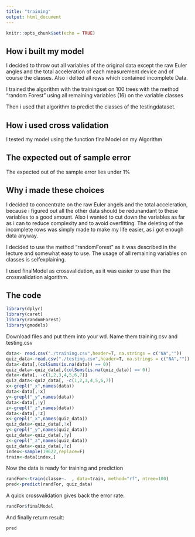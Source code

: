 ```yaml
---
title: "training"
output: html_document
---
```


```r
knitr::opts_chunk$set(echo = TRUE)
```

## How i built my model

I decided to throw out all variables of the original data except the raw Euler angles and the total acceleration of each measurement device and of course the classes. Also i delted all rows which contained incomplete Data.

I trained the algorithm with the trainingset on 100 trees with the method "random Forest" using all remaining variables (16) on the variable classes

Then i used that algorithm to predict the classes of the testingdataset.

## How i used cross validation

I tested my model using the function finalModel on my Algorithm

## The expected out of sample error

The expected out of the sample error lies under 1%

## Why i made these choices

I decided to concentrate on the raw Euler angels and the total acceleration, because i figured out all the other data should be redunandant to these variables to a good amount. Also i wanted to cut down the variables as far as i can to reduce complexity and to avoid overfitting. The deleting of the incomplete rows was simply made to make my life easier, as i got enough data anyway.

I decided to use the method "randomForest" as it was described in the lecture and somewhat easy to use. The usage of all remaining variables on classes is selfexplaining.

I used finalModel as crossvalidation, as it was easier to use than the crossvalidation algorithm.

## The code

```r
library(dplyr)
library(caret)
library(randomForest)
library(gmodels)
```

Download files and put them into your wd. Name them training.csv and testing.csv

```r
data<- read.csv("./training.csv",header=T, na.strings = c("NA",""))
quiz_data<-read.csv("./testing.csv",header=T, na.strings = c("NA",""))
data<-data[,(colSums(is.na(data)) == 0)]
quiz_data<-quiz_data[,(colSums(is.na(quiz_data)) == 0)]
data<-data[, -c(1,2,3,4,5,6,7)]
quiz_data<-quiz_data[, -c(1,2,3,4,5,6,7)]
x<-grepl("_x",names(data))
data<-data[,!x]
y<-grepl("_y",names(data))
data<-data[,!y]
z<-grepl("_z",names(data))
data<-data[,!z]
x<-grepl("_x",names(quiz_data))
quiz_data<-quiz_data[,!x]
y<-grepl("_y",names(quiz_data))
quiz_data<-quiz_data[,!y]
z<-grepl("_z",names(quiz_data))
quiz_data<-quiz_data[,!z]
index<-sample(19622,replace=F)
train<-data[index,]
```

Now the data is ready for training and prediction

```r
randFor<-train(classe~.  , data=train, method="rf", ntree=100)
pred<-predict(randFor, quiz_data)
```

A quick crossvalidation gives back the error rate:

```r
randFor$finalModel
```

And finally return result:
```r
pred
```
